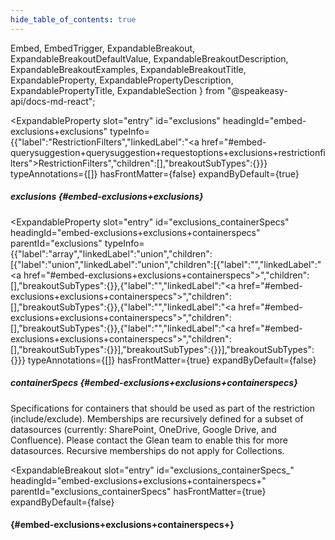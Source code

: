 ```yaml
---
hide_table_of_contents: true
---
```

  Embed,
  EmbedTrigger,
  ExpandableBreakout,
  ExpandableBreakoutDefaultValue,
  ExpandableBreakoutDescription,
  ExpandableBreakoutExamples,
  ExpandableBreakoutTitle,
  ExpandableProperty,
  ExpandablePropertyDescription,
  ExpandablePropertyTitle,
  ExpandableSection
} from "@speakeasy-api/docs-md-react";

<ExpandableSection>

<ExpandableProperty
  slot="entry"
  id="exclusions"
  headingId="embed-exclusions+exclusions"
  typeInfo={{"label":"RestrictionFilters","linkedLabel":"<a href=\"#embed-querysuggestion+querysuggestion+requestoptions+exclusions+restrictionfilters\">RestrictionFilters</a>","children":[],"breakoutSubTypes":{}}}
  typeAnnotations={[]}
  hasFrontMatter={false}
  expandByDefault={true}
>

<ExpandablePropertyTitle slot="title">

##### exclusions \{#embed-exclusions+exclusions\}

</ExpandablePropertyTitle>

</ExpandableProperty>

<ExpandableProperty
  slot="entry"
  id="exclusions_containerSpecs"
  headingId="embed-exclusions+exclusions+containerspecs"
  parentId="exclusions"
  typeInfo={{"label":"array","linkedLabel":"union","children":[{"label":"union","linkedLabel":"union","children":[{"label":"","linkedLabel":"<a href=\"#embed-exclusions+exclusions+containerspecs\"></a>","children":[],"breakoutSubTypes":{}},{"label":"","linkedLabel":"<a href=\"#embed-exclusions+exclusions+containerspecs\"></a>","children":[],"breakoutSubTypes":{}},{"label":"","linkedLabel":"<a href=\"#embed-exclusions+exclusions+containerspecs\"></a>","children":[],"breakoutSubTypes":{}},{"label":"","linkedLabel":"<a href=\"#embed-exclusions+exclusions+containerspecs\"></a>","children":[],"breakoutSubTypes":{}}],"breakoutSubTypes":{}}],"breakoutSubTypes":{}}}
  typeAnnotations={[]}
  hasFrontMatter={true}
  expandByDefault={false}
>

<ExpandablePropertyTitle slot="title">

##### containerSpecs \{#embed-exclusions+exclusions+containerspecs\}

</ExpandablePropertyTitle>

<ExpandablePropertyDescription slot="description">

Specifications for containers that should be used as part of the restriction (include/exclude). Memberships are recursively defined for a subset of datasources (currently: SharePoint, OneDrive, Google Drive, and Confluence). Please contact the Glean team to enable this for more datasources. Recursive memberships do not apply for Collections.

</ExpandablePropertyDescription>

</ExpandableProperty>

<ExpandableBreakout
  slot="entry"
  id="exclusions_containerSpecs_"
  headingId="embed-exclusions+exclusions+containerspecs+"
  parentId="exclusions_containerSpecs"
  hasFrontMatter={true}
  expandByDefault={false}
>

<ExpandableBreakoutTitle slot="title">

####  \{#embed-exclusions+exclusions+containerspecs+\}

</ExpandableBreakoutTitle>

<ExpandableBreakoutDescription slot="description">

</ExpandableBreakoutDescription>

<ExpandableBreakoutExamples slot="examples">

</ExpandableBreakoutExamples>

<ExpandableBreakoutDefaultValue slot="defaultValue">

</ExpandableBreakoutDefaultValue>

<Embed slot="embed">

<EmbedTrigger slot="trigger" embedTitle="" triggerText="View  details">

<Embedembednamemissing0 />

</EmbedTrigger>

</Embed>

</ExpandableBreakout>

</ExpandableSection>